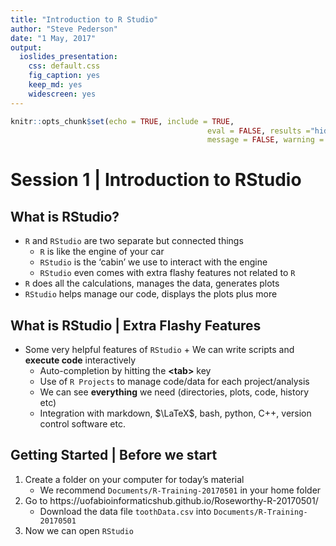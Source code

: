 ```yaml
---
title: "Introduction to R Studio"
author: "Steve Pederson"
date: "1 May, 2017"
output: 
  ioslides_presentation: 
    css: default.css
    fig_caption: yes
    keep_md: yes
    widescreen: yes
---
```


```r
knitr::opts_chunk$set(echo = TRUE, include = TRUE, 
											eval = FALSE, results ="hide",
											message = FALSE, warning = FALSE)
```

# Session 1 | Introduction to RStudio

## What is RStudio?

* `R` and `RStudio` are two separate but connected things
    + `R` is like the engine of your car
    + `RStudio` is the 'cabin' we use to interact with the engine
    + `RStudio` even comes with extra flashy features not related to `R` 
* `R` does all the calculations, manages the data, generates plots
* `RStudio` helps manage our code, displays the plots plus more

## What is RStudio | Extra Flashy Features

* Some very helpful features of `RStudio`
		+ We can write scripts and **execute code** interactively
    + Auto-completion by hitting the **\<tab\>** key
    + Use of `R Projects` to manage code/data for each project/analysis
    + We can see **everything** we need (directories, plots, code, history etc)
    + Integration with markdown, $\LaTeX$, bash, python, C++, version control software etc.

## Getting Started | Before we start

1. Create a folder on your computer for today's material
    + We recommend `Documents/R-Training-20170501` in your home folder
2. Go to https://uofabioinformaticshub.github.io/Roseworthy-R-20170501/
    + Download the data file `toothData.csv` into `Documents/R-Training-20170501`
3. Now we can open `RStudio`